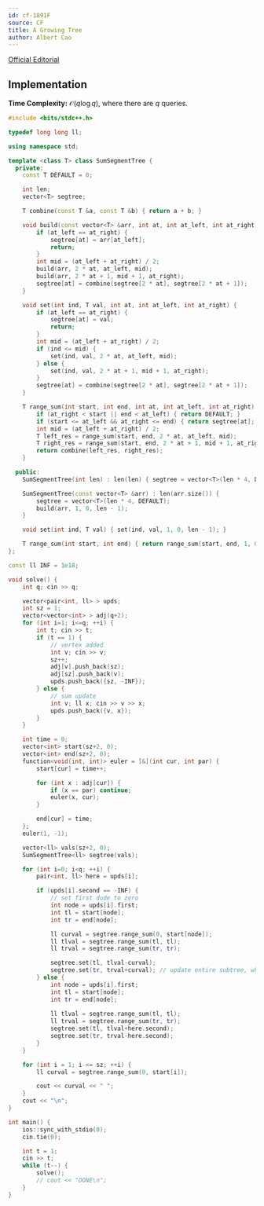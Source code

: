 ```yaml
---
id: cf-1891F
source: CF
title: A Growing Tree
author: Albert Cao
---
```


[Official Editorial](https://codeforces.com/blog/entry/121876)

## Implementation

**Time Complexity:** $\mathcal{O}(q\log q)$, where there are $q$ queries.

<LanguageSection>

<CPPSection>

```cpp
#include <bits/stdc++.h>

typedef long long ll;

using namespace std;

template <class T> class SumSegmentTree {
  private:
	const T DEFAULT = 0;

	int len;
	vector<T> segtree;

	T combine(const T &a, const T &b) { return a + b; }

	void build(const vector<T> &arr, int at, int at_left, int at_right) {
		if (at_left == at_right) {
			segtree[at] = arr[at_left];
			return;
		}
		int mid = (at_left + at_right) / 2;
		build(arr, 2 * at, at_left, mid);
		build(arr, 2 * at + 1, mid + 1, at_right);
		segtree[at] = combine(segtree[2 * at], segtree[2 * at + 1]);
	}

	void set(int ind, T val, int at, int at_left, int at_right) {
		if (at_left == at_right) {
			segtree[at] = val;
			return;
		}
		int mid = (at_left + at_right) / 2;
		if (ind <= mid) {
			set(ind, val, 2 * at, at_left, mid);
		} else {
			set(ind, val, 2 * at + 1, mid + 1, at_right);
		}
		segtree[at] = combine(segtree[2 * at], segtree[2 * at + 1]);
	}

	T range_sum(int start, int end, int at, int at_left, int at_right) {
		if (at_right < start || end < at_left) { return DEFAULT; }
		if (start <= at_left && at_right <= end) { return segtree[at]; }
		int mid = (at_left + at_right) / 2;
		T left_res = range_sum(start, end, 2 * at, at_left, mid);
		T right_res = range_sum(start, end, 2 * at + 1, mid + 1, at_right);
		return combine(left_res, right_res);
	}

  public:
	SumSegmentTree(int len) : len(len) { segtree = vector<T>(len * 4, DEFAULT); };

	SumSegmentTree(const vector<T> &arr) : len(arr.size()) {
		segtree = vector<T>(len * 4, DEFAULT);
		build(arr, 1, 0, len - 1);
	}

	void set(int ind, T val) { set(ind, val, 1, 0, len - 1); }

	T range_sum(int start, int end) { return range_sum(start, end, 1, 0, len - 1); }
};

const ll INF = 1e18;

void solve() {
    int q; cin >> q;

    vector<pair<int, ll> > upds;
    int sz = 1;
    vector<vector<int> > adj(q+2);
    for (int i=1; i<=q; ++i) {
        int t; cin >> t;
        if (t == 1) {
            // vertex added
            int v; cin >> v;
            sz++;
            adj[v].push_back(sz);
            adj[sz].push_back(v);
            upds.push_back({sz, -INF});
        } else {
            // sum update
            int v; ll x; cin >> v >> x;
            upds.push_back({v, x});
        }
    }

    int time = 0;
    vector<int> start(sz+2, 0);
    vector<int> end(sz+2, 0);
    function<void(int, int)> euler = [&](int cur, int par) {
        start[cur] = time++;

        for (int x : adj[cur]) {
            if (x == par) continue;
            euler(x, cur);
        }

        end[cur] = time;
    };
    euler(1, -1);

    vector<ll> vals(sz+2, 0);
    SumSegmentTree<ll> segtree(vals);

    for (int i=0; i<q; ++i) {
        pair<int, ll> here = upds[i];

        if (upds[i].second == -INF) {
            // set first dude to zero
            int node = upds[i].first;
            int tl = start[node];
            int tr = end[node];

            ll curval = segtree.range_sum(0, start[node]);
            ll tlval = segtree.range_sum(tl, tl);
            ll trval = segtree.range_sum(tr, tr);

            segtree.set(tl, tlval-curval);
            segtree.set(tr, trval+curval); // update entire subtree, why not
        } else {
            int node = upds[i].first;
            int tl = start[node];
            int tr = end[node];
            
            ll tlval = segtree.range_sum(tl, tl);
            ll trval = segtree.range_sum(tr, tr);
            segtree.set(tl, tlval+here.second);
            segtree.set(tr, trval-here.second);
        }
    }

    for (int i = 1; i <= sz; ++i) {
        ll curval = segtree.range_sum(0, start[i]);

        cout << curval << " ";
    }
    cout << "\n";
}

int main() {
    ios::sync_with_stdio(0);
    cin.tie(0);

    int t = 1; 
    cin >> t;
    while (t--) {
        solve();
        // cout << "DONE\n";
    }
}
```

</CPPSection>

</LanguageSection>
